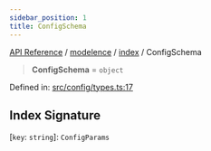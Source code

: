 ```yaml
---
sidebar_position: 1
title: ConfigSchema
---
```


[API Reference](/api-reference/modelence/index/type-aliases/../../../index) / [modelence](/api-reference/modelence/index/type-aliases/../../index) / [index](/api-reference/modelence/index/type-aliases/../index) / ConfigSchema

> **ConfigSchema** = `object`

Defined in: [src/config/types.ts:17](https://github.com/modelence/modelence/blob/9e0957d9bf7628268c013ac4006f1ad6096028c9/packages/modelence/src/config/types.ts#L17)

## Index Signature

\[`key`: `string`\]: `ConfigParams`
